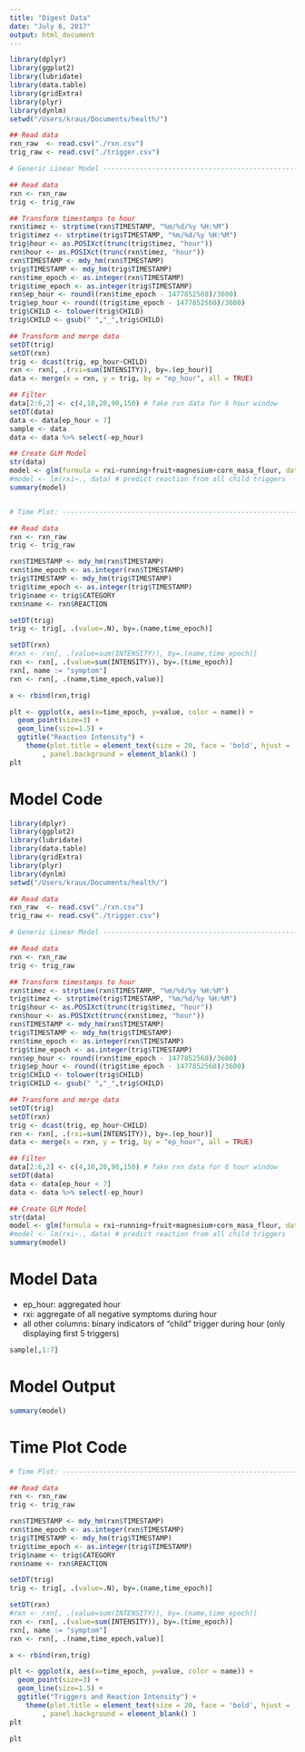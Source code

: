 ```yaml
---
title: "Digest Data"
date: "July 6, 2017"
output: html_document
---
```


```r
library(dplyr)
library(ggplot2)
library(lubridate)
library(data.table)
library(gridExtra)
library(plyr)
library(dynlm)
setwd("/Users/kraus/Documents/health/")

## Read data
rxn_raw  <- read.csv("./rxn.csv")
trig_raw <- read.csv("./trigger.csv")

# Generic Linear Model ----------------------------------------------------

## Read data
rxn <- rxn_raw
trig <- trig_raw

## Transform timestamps to hour
rxn$timez <- strptime(rxn$TIMESTAMP, "%m/%d/%y %H:%M")
trig$timez <- strptime(trig$TIMESTAMP, "%m/%d/%y %H:%M")
trig$hour <- as.POSIXct(trunc(trig$timez, "hour"))
rxn$hour <- as.POSIXct(trunc(rxn$timez, "hour"))
rxn$TIMESTAMP <- mdy_hm(rxn$TIMESTAMP)
trig$TIMESTAMP <- mdy_hm(trig$TIMESTAMP)
rxn$time_epoch <- as.integer(rxn$TIMESTAMP)
trig$time_epoch <- as.integer(trig$TIMESTAMP)
rxn$ep_hour <- round((rxn$time_epoch - 1477852560)/3600)
trig$ep_hour <- round((trig$time_epoch - 1477852560)/3600)
trig$CHILD <- tolower(trig$CHILD)
trig$CHILD <- gsub(" ","_",trig$CHILD)

## Transform and merge data
setDT(trig)
setDT(rxn)
trig <- dcast(trig, ep_hour~CHILD)
rxn <- rxn[, .(rxi=sum(INTENSITY)), by=.(ep_hour)]
data <- merge(x = rxn, y = trig, by = "ep_hour", all = TRUE)

## Filter
data[2:6,2] <- c(4,10,20,90,150) # fake rxn data for 6 hour window
setDT(data)
data <- data[ep_hour < 7]
sample <- data
data <- data %>% select(-ep_hour)

## Create GLM Model
str(data)
model <- glm(formula = rxi~running+fruit+magnesium+corn_masa_flour, data = data)
#model <- lm(rxi~., data) # predict reaction from all child triggers
summary(model)


# Time Plot: --------------------------------------------------------------

## Read data
rxn <- rxn_raw
trig <- trig_raw

rxn$TIMESTAMP <- mdy_hm(rxn$TIMESTAMP)
rxn$time_epoch <- as.integer(rxn$TIMESTAMP)
trig$TIMESTAMP <- mdy_hm(trig$TIMESTAMP)
trig$time_epoch <- as.integer(trig$TIMESTAMP)
trig$name <- trig$CATEGORY
rxn$name <- rxn$REACTION

setDT(trig)
trig <- trig[, .(value=.N), by=.(name,time_epoch)]

setDT(rxn)
#rxn <- rxn[, .(value=sum(INTENSITY)), by=.(name,time_epoch)]
rxn <- rxn[, .(value=sum(INTENSITY)), by=.(time_epoch)]
rxn[, name := "symptom"]
rxn <- rxn[, .(name,time_epoch,value)]

x <- rbind(rxn,trig)

plt <- ggplot(x, aes(x=time_epoch, y=value, color = name)) +
  geom_point(size=3) +
  geom_line(size=1.5) +
  ggtitle("Reaction Intensity") +
    theme(plot.title = element_text(size = 20, face = 'bold', hjust = .5)
        , panel.background = element_blank() )
plt
```

# Model Code

```r
library(dplyr)
library(ggplot2)
library(lubridate)
library(data.table)
library(gridExtra)
library(plyr)
library(dynlm)
setwd("/Users/kraus/Documents/health/")

## Read data
rxn_raw  <- read.csv("./rxn.csv")
trig_raw <- read.csv("./trigger.csv")

# Generic Linear Model ----------------------------------------------------

## Read data
rxn <- rxn_raw
trig <- trig_raw

## Transform timestamps to hour
rxn$timez <- strptime(rxn$TIMESTAMP, "%m/%d/%y %H:%M")
trig$timez <- strptime(trig$TIMESTAMP, "%m/%d/%y %H:%M")
trig$hour <- as.POSIXct(trunc(trig$timez, "hour"))
rxn$hour <- as.POSIXct(trunc(rxn$timez, "hour"))
rxn$TIMESTAMP <- mdy_hm(rxn$TIMESTAMP)
trig$TIMESTAMP <- mdy_hm(trig$TIMESTAMP)
rxn$time_epoch <- as.integer(rxn$TIMESTAMP)
trig$time_epoch <- as.integer(trig$TIMESTAMP)
rxn$ep_hour <- round((rxn$time_epoch - 1477852560)/3600)
trig$ep_hour <- round((trig$time_epoch - 1477852560)/3600)
trig$CHILD <- tolower(trig$CHILD)
trig$CHILD <- gsub(" ","_",trig$CHILD)

## Transform and merge data
setDT(trig)
setDT(rxn)
trig <- dcast(trig, ep_hour~CHILD)
rxn <- rxn[, .(rxi=sum(INTENSITY)), by=.(ep_hour)]
data <- merge(x = rxn, y = trig, by = "ep_hour", all = TRUE)

## Filter
data[2:6,2] <- c(4,10,20,90,150) # fake rxn data for 6 hour window
setDT(data)
data <- data[ep_hour < 7]
data <- data %>% select(-ep_hour)

## Create GLM Model
str(data)
model <- glm(formula = rxi~running+fruit+magnesium+corn_masa_flour, data = data)
#model <- lm(rxi~., data) # predict reaction from all child triggers
summary(model)
```

# Model Data
* ep_hour: aggregated hour
* rxi: aggregate of all negative symptoms during hour
* all other columns: binary indicators of "child" trigger during hour (only displaying first 5 triggers)

```r
sample[,1:7]
```

# Model Output

```r
summary(model)
```

# Time Plot Code

```r
# Time Plot: --------------------------------------------------------------

## Read data
rxn <- rxn_raw
trig <- trig_raw

rxn$TIMESTAMP <- mdy_hm(rxn$TIMESTAMP)
rxn$time_epoch <- as.integer(rxn$TIMESTAMP)
trig$TIMESTAMP <- mdy_hm(trig$TIMESTAMP)
trig$time_epoch <- as.integer(trig$TIMESTAMP)
trig$name <- trig$CATEGORY
rxn$name <- rxn$REACTION

setDT(trig)
trig <- trig[, .(value=.N), by=.(name,time_epoch)]

setDT(rxn)
#rxn <- rxn[, .(value=sum(INTENSITY)), by=.(name,time_epoch)]
rxn <- rxn[, .(value=sum(INTENSITY)), by=.(time_epoch)]
rxn[, name := "symptom"]
rxn <- rxn[, .(name,time_epoch,value)]

x <- rbind(rxn,trig)

plt <- ggplot(x, aes(x=time_epoch, y=value, color = name)) +
  geom_point(size=3) +
  geom_line(size=1.5) +
  ggtitle("Triggers and Reaction Intensity") +
    theme(plot.title = element_text(size = 20, face = 'bold', hjust = .5)
        , panel.background = element_blank() )
plt
```

```r
plt
```